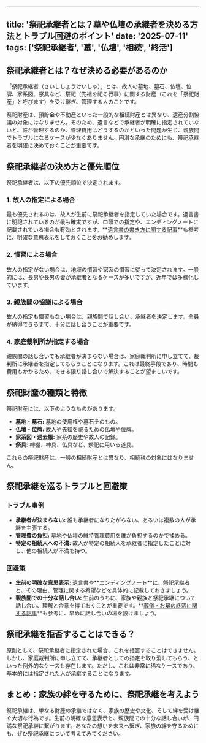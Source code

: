 
---
title: '祭祀承継者とは？墓や仏壇の承継者を決める方法とトラブル回避のポイント'
date: '2025-07-11'
tags: ['祭祀承継者', '墓', '仏壇', '相続', '終活']
---

## 祭祀承継者とは？なぜ決める必要があるのか

「祭祀承継者（さいししょうけいしゃ）」とは、故人の墓地、墓石、仏壇、位牌、家系図、祭具など、祭祀（先祖を祀る行事）に関する財産（これを「祭祀財産」と呼びます）を受け継ぎ、管理する人のことです。

祭祀財産は、預貯金や不動産といった一般的な相続財産とは異なり、遺産分割協議の対象にはなりません。そのため、遺言などで承継者が明確に指定されていないと、誰が管理するのか、管理費用はどうするのかといった問題が生じ、親族間でトラブルになるケースが少なくありません。円滑な承継のためにも、祭祀承継者を明確に決めておくことが重要です。

## 祭祀承継者の決め方と優先順位

祭祀承継者は、以下の優先順位で決定されます。

### 1. 故人の指定による場合

最も優先されるのは、故人が生前に祭祀承継者を指定していた場合です。遺言書に明記されているのが最も確実ですが、口頭での指定や、エンディングノートに記載されている場合も有効とされます。**[遺言書の書き方に関する記事](/articles/will-and-testament-guide)**も参考に、明確な意思表示をしておくことをお勧めします。

### 2. 慣習による場合

故人の指定がない場合は、地域の慣習や家系の慣習に従って決定されます。一般的には、長男や長男の妻が承継者となるケースが多いですが、近年では多様化しています。

### 3. 親族間の協議による場合

故人の指定も慣習もない場合は、親族間で話し合い、承継者を決定します。全員が納得できるまで、十分に話し合うことが重要です。

### 4. 家庭裁判所が指定する場合

親族間の話し合いでも承継者が決まらない場合は、家庭裁判所に申し立てて、裁判所に承継者を指定してもらうことになります。これは最終手段であり、時間も費用もかかるため、できる限り話し合いで解決することが望ましいです。

## 祭祀財産の種類と特徴

祭祀財産には、以下のようなものがあります。

*   **墓地・墓石:** 墓地の使用権や墓石そのもの。
*   **仏壇・位牌:** 故人や先祖を祀るための仏壇や位牌。
*   **家系図・過去帳:** 家系の歴史や故人の記録。
*   **祭具:** 神棚、神具、仏具など、祭祀に用いる道具。

これらの祭祀財産は、一般の相続財産とは異なり、相続税の対象にはなりません。

## 祭祀承継を巡るトラブルと回避策

### トラブル事例

*   **承継者が決まらない:** 誰も承継者になりたがらない、あるいは複数の人が承継を主張する。
*   **管理費の負担:** 墓地や仏壇の維持管理費用を誰が負担するのかで揉める。
*   **特定の相続人への不満:** 故人が特定の相続人を承継者に指定したことに対し、他の相続人が不満を持つ。

### 回避策

*   **生前の明確な意思表示:** 遺言書や**[エンディングノート](/articles/ending-note-how-to-write)**に、祭祀承継者と、その理由、管理に関する希望などを具体的に記載しておきましょう。
*   **親族間での十分な話し合い:** 生前のうちに、家族や親族と祭祀承継について話し合い、理解と合意を得ておくことが重要です。**[葬儀・お墓の終活に関する記事](/articles/funeral-grave-end-of-life-planning)**も参考に、早めに話し合いの場を設けましょう。

## 祭祀承継を拒否することはできる？

原則として、祭祀承継者に指定された場合、これを拒否することはできません。しかし、家庭裁判所に申し立てて、承継者としての指定を取り消してもらう、といった例外的なケースも存在します。ただし、これは非常に稀なケースであり、基本的には指定された人が承継することになります。

## まとめ：家族の絆を守るために、祭祀承継を考えよう

祭祀承継は、単なる財産の承継ではなく、家族の歴史や文化、そして絆を受け継ぐ大切な行為です。生前の明確な意思表示と、親族間での十分な話し合いが、円満な祭祀承継に繋がります。あなたの想いを未来へ繋ぎ、家族の絆を守るためにも、ぜひ祭祀承継について考えてみてください。
